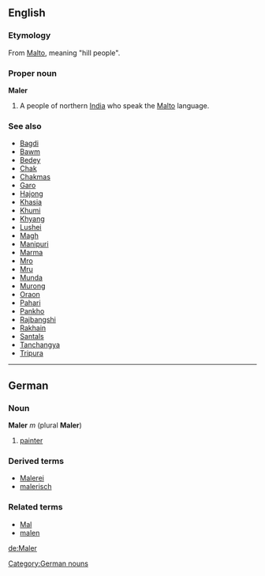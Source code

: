 ==English==
===Etymology===
From [[Malto]], meaning "hill people".

===Proper noun===
'''Maler'''
#A people of northern [[India]] who speak the [[Malto]] language.

===See also===
*[[Bagdi]]
*[[Bawm]]
*[[Bedey]]
*[[Chak]]
*[[Chakmas]]
*[[Garo]]
*[[Hajong]]
*[[Khasia]]
*[[Khumi]]
*[[Khyang]] 
*[[Lushei]]
*[[Magh]]
*[[Manipuri]]
*[[Marma]]
*[[Mro]] 
*[[Mru]]
*[[Munda]]
*[[Murong]]
*[[Oraon]]
*[[Pahari]]
*[[Pankho]]
*[[Rajbangshi]]
*[[Rakhain]]
*[[Santals]]
*[[Tanchangya]]
*[[Tripura]]

----
==German==
===Noun===
'''Maler''' ''m'' (plural '''Maler''')
# [[painter]]

===Derived terms===
*[[Malerei]]
*[[malerisch]]

===Related terms===
*[[Mal]]
*[[malen]]

[[Category:German nouns]]

[[de:Maler]]